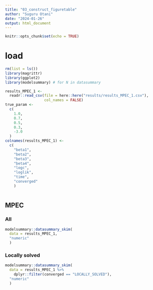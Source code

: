 ```yaml
---
title: "03_construct_figuretable"
author: "Suguru Otani"
date: "2024-01-26"
output: html_document
---
```


```r
knitr::opts_chunk$set(echo = TRUE)
```

# load {.tabset}

```r
rm(list = ls())
library(magrittr)
library(ggplot2)
library(modelsummary) # for N in datasummary

results_MPEC_1 <-
  readr::read_csv(file = here::here("results/results_MPEC_1.csv"),
                  col_names = FALSE)
true_param <-
  c(
    1.0,
    0.7,
    0.5,
    0.3,
    -3.0
  )
colnames(results_MPEC_1) <-
  c(
    "beta1",
    "beta2",
    "beta3",
    "beta4",
    "logc",
    "loglik",
    "time",
    "converged"
    )



```


## MPEC {.tabset}

### All

```r
modelsummary::datasummary_skim(
  data = results_MPEC_1,
  "numeric"
  )
```

### Locally solved

```r
modelsummary::datasummary_skim(
  data = results_MPEC_1 %>% 
    dplyr::filter(converged == "LOCALLY_SOLVED"),
  "numeric"
  )
```


